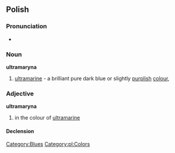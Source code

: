 ==Polish==

===Pronunciation===
* {{IPA|/ul.tra.ma.rɨ.na/}}

===Noun===
'''ultramaryna'''

# [[ultramarine]] - a brilliant pure dark blue or slightly [[purple|purplish]] [[color|colour]], {{color panel|120a8f}}

===Adjective===
'''ultramaryna'''

# in the colour of [[ultramarine]]

====Declension====
{{pl-decl-noun
|ultramaryna|ultramaryny
|ultramaryny|ultramaryn
|ultramarynie|ultramarynom
|ultramarynę|ultramaryny
|ultramaryną|ultramarynami
|ultramarynie|ultramarynach
|ultramaryno|ultramaryny
}}

[[Category:Blues]]
[[Category:pl:Colors]]